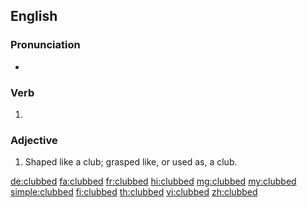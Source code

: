 ==English==

===Pronunciation===
* {{IPA|/klʌbd/|lang=en}}

===Verb===
{{head|en|verb form}}

# {{en-past of|club}}

===Adjective===
{{en-adj}}

# Shaped like a club; grasped like, or used as, a club.
#: {{rfquotek|Skelton}}

[[de:clubbed]]
[[fa:clubbed]]
[[fr:clubbed]]
[[hi:clubbed]]
[[mg:clubbed]]
[[my:clubbed]]
[[simple:clubbed]]
[[fi:clubbed]]
[[th:clubbed]]
[[vi:clubbed]]
[[zh:clubbed]]